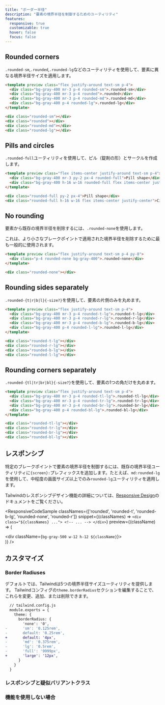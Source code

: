 ```yaml
---
title: "ボーダー半径"
description: "要素の境界半径を制御するためのユーティリティ"
features:
  responsive: true
  customizable: true
  hover: false
  focus: false
---
```




## Rounded corners

`.rounded-sm`,`.rounded`,`.rounded-lg`などのユーティリティを使用して、要素に異なる境界半径サイズを適用します。

```html
<template preview class="flex justify-around text-sm p-4">
  <div class="bg-gray-400 mr-3 p-4 rounded-sm">.rounded-sm</div>
  <div class="bg-gray-400 mr-3 p-4 rounded">.rounded</div>
  <div class="bg-gray-400 mr-3 p-4 rounded-md">.rounded-md</div>
  <div class="bg-gray-400 p-4 rounded-lg">.rounded-lg</div>
</template>

<div class="rounded-sm"></div>
<div class="rounded"></div>
<div class="rounded-md"></div>
<div class="rounded-lg"></div>
```

## Pills and circles

`.rounded-full`ユーティリティを使用して、ピル（錠剤の形）とサークルを作成します。

```html
<template preview class="flex items-center justify-around text-sm p-4">
  <div class="bg-gray-400 mr-3 py-2 px-4 rounded-full">Pill shape</div>
  <div class="bg-gray-400 h-16 w-16 rounded-full flex items-center justify-center">Circle</div>
</template>

<div class="rounded-full py-2 px-4">Pill shape</div>
<div class="rounded-full h-16 w-16 flex items-center justify-center">Circle</div>
```

## No rounding

要素から既存の境界半径を削除するには、`.rounded-none`を使用します。

これは、より小さなブレークポイントで適用された境界半径を削除するために最も一般的に使用されます。

```html
<template preview class="flex justify-around text-sm p-4 py-8">
  <div class="p-4 rounded-none bg-gray-400">.rounded-none</div>
</template>

<div class="rounded-none"></div>
```

## Rounding sides separately

`.rounded-{t|r|b|l}{-size?}`を使用して、要素の片側のみを丸めます。

```html
<template preview class="flex justify-around text-sm p-4">
  <div class="bg-gray-400 mr-3 p-4 rounded-t-lg">.rounded-t-lg</div>
  <div class="bg-gray-400 mr-3 p-4 rounded-r-lg">.rounded-r-lg</div>
  <div class="bg-gray-400 mr-3 p-4 rounded-b-lg">.rounded-b-lg</div>
  <div class="bg-gray-400 p-4 rounded-l-lg">.rounded-l-lg</div>
</template>

<div class="rounded-t-lg"></div>
<div class="rounded-r-lg"></div>
<div class="rounded-b-lg"></div>
<div class="rounded-l-lg"></div>
```

## Rounding corners separately

`.rounded-{tl|tr|br|bl}{-size?}`を使用して、要素の1つの角だけを丸めます。

```html
<template preview class="flex justify-around text-sm p-4">
  <div class="bg-gray-400 mr-3 p-4 rounded-tl-lg">.rounded-tl-lg</div>
  <div class="bg-gray-400 mr-3 p-4 rounded-tr-lg">.rounded-tr-lg</div>
  <div class="bg-gray-400 mr-3 p-4 rounded-br-lg">.rounded-br-lg</div>
  <div class="bg-gray-400 p-4 rounded-bl-lg">.rounded-bl-lg</div>
</template>

<div class="rounded-tl-lg"></div>
<div class="rounded-tr-lg"></div>
<div class="rounded-br-lg"></div>
<div class="rounded-bl-lg"></div>
```

## レスポンシブ

特定のブレークポイントで要素の境界半径を制御するには、既存の境界半径ユーティリティに`{screen}:`プレフィックスを追加します。たとえば、`md:rounded-lg`を使用して、中程度の画面サイズ以上でのみ`rounded-lg`ユーティリティを適用します。

Tailwindのレスポンシブデザイン機能の詳細については、[Responsive Design](/docs/responsive-design)のドキュメントをご覧ください。

<ResponsiveCodeSample
  classNames={['rounded', 'rounded-t', 'rounded-b-lg', 'rounded-none', 'rounded-r']}
  snippet={(classNames) => `
    <div class="${classNames} ...">
      <!-- ... -->
    </div>
  `}
  preview={(className) => (
    <div className="flex justify-center">
      <div className={`bg-gray-500 w-12 h-12 ${className}`}></div>
    </div>
  )}
/>

## カスタマイズ

### Border Radiuses

デフォルトでは、Tailwindは5つの境界半径サイズユーティリティを提供します。
Tailwindコンフィグの`theme.borderRadius`セクションを編集することで、これらを変更、追加、または削除できます。

```diff
  // tailwind.config.js
  module.exports = {
    theme: {
      borderRadius: {
        'none': '0',
-       'sm': '0.125rem',
-       default: '0.25rem',
+       default: '4px',
-       'md': '0.375rem',
-       'lg': '0.5rem',
-       'full': '9999px',
+       'large': '12px',
      }
    }
  }
```

### レスポンシブと疑似バリアントクラス

<Variants plugin="borderRadius" />

### 機能を使用しない場合

<Disabling plugin="borderRadius" />
